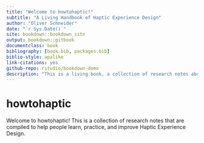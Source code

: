```yaml
--- 
title: "Welcome to howtohaptic!"
subtitle: "A Living Handbook of Haptic Experience Design"
author: "Oliver Schneider"
date: "`r Sys.Date()`"
site: bookdown::bookdown_site
output: bookdown::gitbook
documentclass: book
bibliography: [book.bib, packages.bib]
biblio-style: apalike
link-citations: yes
github-repo: rstudio/bookdown-demo
description: "This is a living book, a collection of research notes about how to practice haptic experience design. It is offered without gurantee or warranty."
---
```


# howtohaptic

Welcome to howtohaptic! This is a collection of research notes that are compiled to help people learn, practice, and improve Haptic Experience Design.
